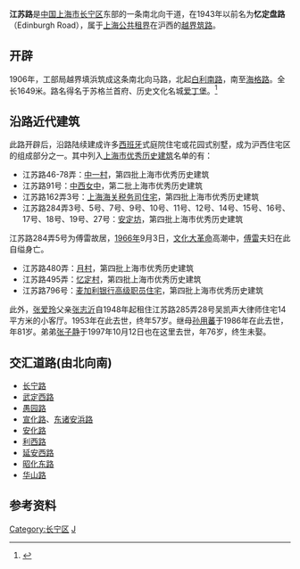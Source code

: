 {{Infobox China Road
|路牌类型=Shanghai
|中文道路名称= 江苏路
|走向1=北
|走向2=南
|走向1(E)=N
|道路英文名=Jiangsu Rd
|走向2(E)=S
|图片=
|图片说明=
|道路属性= 
|道路总长度= 1.65
|车速限制=
|行车线数量= 
|所在地区= [[上海市|上海市]][[长宁区|长宁区]]
|起点= [[长宁路|长宁路]]
|终点= [[华山路|华山路]]
|道路命名日期= 1943年
|命名缘由= 
|道路旧名= 忆定盘路（Edinburgh Road）
|道路动工日期=1906年 
|通车日期=
|路段主要建筑=
}}
'''江苏路'''是[[中国|中国]][[上海市|上海市]][[长宁区|长宁区]]东部的一条南北向干道，在1943年以前名为'''忆定盘路'''（Edinburgh Road），属于[[上海公共租界|上海公共租界]]在沪西的[[上海公共租界越界筑路|越界筑路]]。

== 开辟 ==

1906年，工部局越界填浜筑成这条南北向马路，北起[[白利南路|白利南路]]，南至[[海格路|海格路]]。全长1649米。路名得名于苏格兰首府、历史文化名城[[爱丁堡|爱丁堡]]。<ref>{{Cite web |url=http://shtong.gov.cn/newsite/node2/node2245/node68289/node68294/node68312/node68325/userobject1ai65726.html |title=专业志 >> 上海市政工程志 >> 第一篇市区道路 >> 第二章主要干道 >> 第二节　南北向主要干道 |accessdate=2019-04-15 |archive-date=2014-05-27 |archive-url=https://web.archive.org/web/20140527225953/http://shtong.gov.cn/newsite/node2/node2245/node68289/node68294/node68312/node68325/userobject1ai65726.html |dead-url=no }}</ref>

== 沿路近代建筑 ==
此路开辟后，沿路陆续建成许多[[西班牙|西班牙]]式庭院住宅或花园式别墅，成为沪西住宅区的组成部分之一。其中列入[[上海市优秀历史建筑|上海市优秀历史建筑]]名单的有：
*江苏路46-78弄：[[中一村|中一村]]，第四批上海市优秀历史建筑
*江苏路91号：[[中西女中|中西女中]]，第二批上海市优秀历史建筑
*江苏路162弄3号：[[上海海关税务司住宅|上海海关税务司住宅]]，第四批上海市优秀历史建筑
*江苏路284弄3号、5号、7号、9号、10号、11号、12号、14号、15号、16号、17号、18号、19号、27号：[[安定坊|安定坊]]，第四批上海市优秀历史建筑
江苏路284弄5号为傅雷故居，[[1966年|1966年]]9月3日，[[文化大革命|文化大革命]]高潮中，[[傅雷|傅雷]]夫妇在此自缢身亡。
*江苏路480弄：[[月村|月村]]，第四批上海市优秀历史建筑
*江苏路495弄：[[忆定村|忆定村]]，第四批上海市优秀历史建筑
*江苏路796号：[[麦加利银行高级职员住宅|麦加利银行高级职员住宅]]，第四批上海市优秀历史建筑

{{江苏路上的上海市优秀历史建筑}}

此外，[[张爱玲|张爱玲]]父亲[[张志沂|张志沂]]自1948年起租住江苏路285弄28号吴凯声大律师住宅14平方米的小客厅。1953年在此去世，终年57岁。继母[[孙用蕃|孙用蕃]]于1986年在此去世，年81岁。弟弟[[张子静|张子静]]于1997年10月12日也在这里去世，年76岁，终生未娶。

== 交汇道路(由北向南) ==
*[[长宁路|长宁路]]
*[[武定西路|武定西路]]
*[[愚园路|愚园路]]
*[[宣化路|宣化路]]、[[东诸安浜路|东诸安浜路]]
*[[安化路|安化路]]
*[[利西路|利西路]]
*[[延安西路_(上海)|延安西路]]
*[[昭化东路|昭化东路]]
*[[华山路|华山路]]

==参考资料==
<references/>
{{模板:上海市区三横三纵主干道}}


[[Category:长宁区|Category:长宁区]]
[[Category:上海道路|J]]
